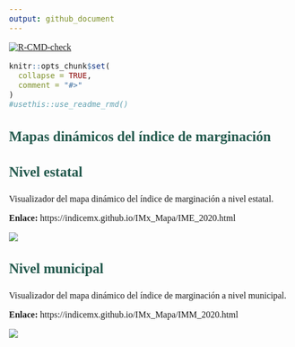 ---
output: github_document
---

<!-- README.md is generated from README.Rmd. Please edit that file -->

<!-- badges: start -->
[![R-CMD-check](https://github.com/r-lib/usethis/actions/workflows/R-CMD-check.yaml/badge.svg)](https://github.com/r-lib/usethis/actions/workflows/R-CMD-check.yaml)
<!-- badges: end -->


<style type="text/css">
body {
   text-align: justify; 
   font-style: normal;
   font-family: "Montserrat";
   font-size: 16px;
}
h1 {
  color: #13322B;
  font-size: 30px
}
h2 {
  color: #13322B;
  font-size: 28px
}
h3 {
  color: #245A4E;
  font-size: 25px
}
</style>


```{r, include = FALSE}
knitr::opts_chunk$set(
  collapse = TRUE,
  comment = "#>"
)
#usethis::use_readme_rmd()
```

### Mapas dinámicos del índice de marginación 

### Nivel estatal 

Visualizador del mapa dinámico del índice de marginación a nivel estatal. 

**Enlace:** https://indicemx.github.io/IMx_Mapa/IME_2020.html

![](https://github.com/IndiceMx/IMx_Mapa/blob/main/img/img01.png?raw=true)

### Nivel municipal

Visualizador del mapa dinámico del índice de marginación a nivel municipal. 

**Enlace:** https://indicemx.github.io/IMx_Mapa/IMM_2020.html

![](https://github.com/IndiceMx/IMx_Mapa/blob/main/img/img02.png?raw=true)

